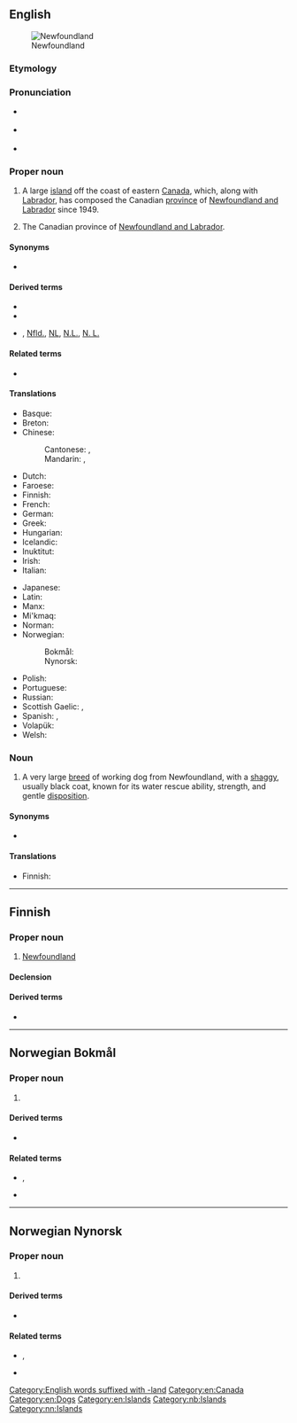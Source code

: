 ==English==
{{wikipedia}}
[[File:Newfoundland_map.png|thumb|Newfoundland]]

===Etymology===
{{calque|en|pt|Terra Nova||New Land}}

===Pronunciation===
* {{a|UK}} {{IPA|/ˈnjuːˌfaʊnd.lənd/|/ˈnjuː.fənd.lənd/|/ˈnjuː.fənd.lænd/|lang=en}}
* {{a|US}} {{IPA|/ˈn(j)uˌfaʊnd.lənd/|/ˈn(j)u.fənd.lənd/|/ˈn(j)u.fəndˌlænd/|/ˈn(j)uˌfaʊnd.lænd/|lang=en}}
* {{a|Canada}} {{IPA|/ˈnu.fənˌlænd/|/ˈnu.fəndˌlænd/|lang=en}}
{{rfp|Newfoundland pronunciation?|lang=en}}

===Proper noun===
{{en-proper noun}}

# A large [[island]] off the coast of eastern [[Canada]], which, along with [[Labrador]], has composed the Canadian [[province]] of [[Newfoundland and Labrador]] since 1949.
# {{lb|en|informal}} The Canadian province of [[Newfoundland and Labrador]].

====Synonyms====
* {{l|en|the Rock}}

====Derived terms====
* {{l|en|Newfoundlander}}
* {{l|en|Newfoundland speed bump}}
* {{sense|province}} {{l|en|Nfld}}, [[Nfld.]], [[NL]], [[N.L.]], [[N. L.]] {{qualifier|abbreviation}}

====Related terms====
* {{l|en|Newfie}}

====Translations====
{{trans-top|Island off the coast of Eastern Canada.}}
* Basque: {{t|eu|Ternua}}
* Breton: {{t|br|Douar-Nevez|m}}
* Chinese:
*: Cantonese: {{t|yue|紐芬蘭|sc=Hani}}, {{t|yue|纽芬兰|tr=nau5 fan1 laan4|sc=Hani}}
*: Mandarin: {{t+|cmn|紐芬蘭|sc=Hani}}, {{t+|cmn|纽芬兰|tr=Niǔfēnlán|sc=Hani}}
* Dutch: {{t|nl|Newfoundland}}
* Faroese: {{t|fo|Nýfundland|n}}
* Finnish: {{t+|fi|Newfoundland}}
* French: {{t+|fr|Terre-Neuve|f}}
* German: {{t+|de|Neufundland|n}}
* Greek: {{t|el|Νέα Γη|f}}
* Hungarian: {{t+|hu|Újfundland}}
* Icelandic: {{t|is|Nýfundnaland|n}}
* Inuktitut: {{t|iu|ᓂᐅᐸᐅᓛᓐ|sc=Cans}}
* Irish: {{t|ga|Talamh an Éisc}}
* Italian: {{t|it|Terranova|f}}
{{trans-mid}}
* Japanese: {{t|ja|ニューファンドランド|tr=Nyūfandorando}}
* Latin: {{t|la|Terra Nova|f}}
* Manx: {{t|gv|Thalloo yn Eeast|m}}
* Mi'kmaq: {{t|mic|Taqamkuk}}
* Norman: {{t|nrf|Tèrre-Neuve|f}}
* Norwegian:
*: Bokmål: {{t|nb|Newfoundland}}
*: Nynorsk: {{t|nn|Newfoundland}}
* Polish: {{t+|pl|Nowa Fundlandia|f}}
* Portuguese: {{t+|pt|Terra Nova|f}}
* Russian: {{t|ru|Ньюфа́ундленд|m}}
* Scottish Gaelic: {{t|gd|Talamh an Èisg|f}}, {{t|gd|Eilean a' Trosg|m}}
* Spanish: {{t|es|Terranova|f}}, {{t|es|Tierra Nueva|f}}
* Volapük: {{t+|vo|Nula-Faunlän}}
* Welsh: {{t|cy|y [[Tir Newydd]]|m}}
{{trans-bottom}}

===Noun===
{{en-noun}}

# A very large [[breed]] of working dog from Newfoundland, with a [[shaggy]], usually black coat, known for its water rescue ability, strength, and gentle [[disposition]].

====Synonyms====
* {{l|en|Newf}}

====Translations====
{{trans-top|dog}}
* Finnish: {{t|fi|newfoundlandinkoira}}
{{trans-mid}}
{{trans-bottom}}

[[Category:English words suffixed with -land]]
[[Category:en:Canada]]
[[Category:en:Dogs]]
[[Category:en:Islands]]

----

==Finnish==

===Proper noun===
{{fi-proper noun}}

# [[#English|Newfoundland]] {{gloss|island}}

====Declension====
{{fi-decl-risti|Newfoundland|||a|n=sg|i=0}}

====Derived terms====
* {{l|fi|newfoundlandinkoira}}

----

==Norwegian Bokmål==
{{wikipedia|lang=no}}

===Proper noun===
{{head|nb|proper noun}}

# {{l|en|Newfoundland}} {{qualifier|large Canadian island}}

====Derived terms====
* {{l|nb|newfoundlandshund}}

====Related terms====
* {{l|nb|newfoundlender}}, {{l|nb|newfoundlending}}
* {{l|nb|newfoundlandsk}}

[[Category:nb:Islands]]

----

==Norwegian Nynorsk==
{{wikipedia|lang=nn}}

===Proper noun===
{{head|nn|proper noun}}

# {{l|en|Newfoundland}} {{qualifier|large Canadian island}}

====Derived terms====
* {{l|nn|newfoundlandshund}}

====Related terms====
* {{l|nn|newfoundlendar}}, {{l|nn|newfoundlending}}
* {{l|nn|newfoundlandsk}}

[[Category:nn:Islands]]